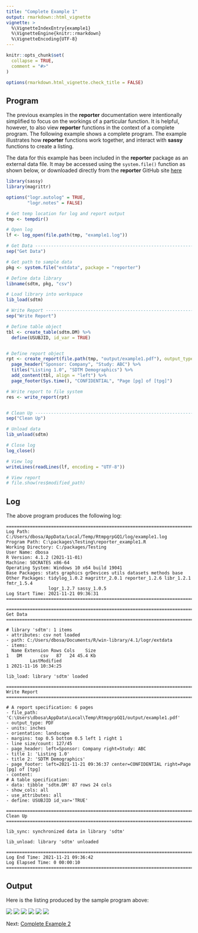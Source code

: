 ---
title: "Complete Example 1"
output: rmarkdown::html_vignette
vignette: >
  %\VignetteIndexEntry{example1}
  %\VignetteEngine{knitr::rmarkdown}
  %\VignetteEncoding{UTF-8}
---

```{r setup, include = FALSE}
knitr::opts_chunk$set(
  collapse = TRUE,
  comment = "#>"
)

options(rmarkdown.html_vignette.check_title = FALSE)

```
## Program

The previous examples in the **reporter** documentation were intentionally
simplified to focus on the workings of a particular function.  It is helpful,
however, to also view **reporter** functions in the context of a complete 
program.  The following example shows a complete program.  The example illustrates
how **reporter** functions work together, and interact with 
**sassy** functions to create a listing.  

The data for this example has been included in the **reporter** package as an
external data file.  It may be accessed using the `system.file()` function
as shown below, or downloaded directly from the **reporter** GitHub site 
[here](https://raw.githubusercontent.com/dbosak01/reporter/master/inst/extdata/DM.csv)

```{r eval=FALSE, echo=TRUE}
library(sassy)
library(magrittr)

options("logr.autolog" = TRUE, 
        "logr.notes" = FALSE)

# Get temp location for log and report output
tmp <- tempdir()

# Open log
lf <- log_open(file.path(tmp, "example1.log"))

# Get Data ----------------------------------------------------------------
sep("Get Data")

# Get path to sample data
pkg <- system.file("extdata", package = "reporter")

# Define data library
libname(sdtm, pkg, "csv") 

# Load library into workspace
lib_load(sdtm) 

# Write Report ------------------------------------------------------------
sep("Write Report")

# Define table object
tbl <- create_table(sdtm.DM) %>% 
  define(USUBJID, id_var = TRUE)


# Define report object
rpt <- create_report(file.path(tmp, "output/example1.pdf"), output_type = "PDF") %>% 
  page_header("Sponsor: Company", "Study: ABC") %>% 
  titles("Listing 1.0", "SDTM Demographics") %>% 
  add_content(tbl, align = "left") %>% 
  page_footer(Sys.time(), "CONFIDENTIAL", "Page [pg] of [tpg]")

# Write report to file system
res <- write_report(rpt) 


# Clean Up ----------------------------------------------------------------
sep("Clean Up")

# Unload data
lib_unload(sdtm)

# Close log
log_close()

# View log
writeLines(readLines(lf, encoding = "UTF-8"))

# View report
# file.show(res$modified_path)

```

## Log

The above program produces the following log:
```
=========================================================================
Log Path: C:/Users/dbosa/AppData/Local/Temp/RtmpgrpGQ1/log/example1.log
Program Path: C:\packages\Testing\reporter_example1.R
Working Directory: C:/packages/Testing
User Name: dbosa
R Version: 4.1.2 (2021-11-01)
Machine: SOCRATES x86-64
Operating System: Windows 10 x64 build 19041
Base Packages: stats graphics grDevices utils datasets methods base
Other Packages: tidylog_1.0.2 magrittr_2.0.1 reporter_1.2.6 libr_1.2.1 fmtr_1.5.4
                logr_1.2.7 sassy_1.0.5 
Log Start Time: 2021-11-21 09:36:31
=========================================================================

=========================================================================
Get Data
=========================================================================

# library 'sdtm': 1 items
- attributes: csv not loaded
- path: C:/Users/dbosa/Documents/R/win-library/4.1/logr/extdata
- items:
  Name Extension Rows Cols    Size
1   DM       csv   87   24 45.4 Kb
         LastModified
1 2021-11-16 10:34:25

lib_load: library 'sdtm' loaded

=========================================================================
Write Report
=========================================================================

# A report specification: 6 pages
- file_path: 'C:\Users\dbosa\AppData\Local\Temp\RtmpgrpGQ1/output/example1.pdf'
- output_type: PDF
- units: inches
- orientation: landscape
- margins: top 0.5 bottom 0.5 left 1 right 1
- line size/count: 127/45
- page_header: left=Sponsor: Company right=Study: ABC
- title 1: 'Listing 1.0'
- title 2: 'SDTM Demographics'
- page_footer: left=2021-11-21 09:36:37 center=CONFIDENTIAL right=Page [pg] of [tpg]
- content: 
# A table specification:
- data: tibble 'sdtm.DM' 87 rows 24 cols
- show_cols: all
- use_attributes: all
- define: USUBJID id_var='TRUE' 

=========================================================================
Clean Up
=========================================================================

lib_sync: synchronized data in library 'sdtm'

lib_unload: library 'sdtm' unloaded

=========================================================================
Log End Time: 2021-11-21 09:36:42
Log Elapsed Time: 0 00:00:10
=========================================================================
```

## Output

Here is the listing produced by the sample program above:

<img src="../man/images/example1a.png"/>
<img src="../man/images/example1b.png"/>
<img src="../man/images/example1c.png"/>
<img src="../man/images/example1d.png"/>
<img src="../man/images/example1e.png"/>
<img src="../man/images/example1f.png"/>

Next: [Complete Example 2](reporter-example2.html)
